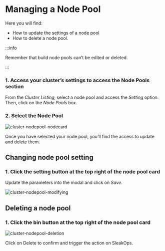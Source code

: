 
# Managing a Node Pool

Here you will find: 

- How to update the settings of a node pool
- How to delete a node pool.

:::info

Remember that build node pools can’t be edited or deleted. 

:::

### 1. Access your cluster’s settings to access the Node Pools section

From the *Cluster Listing*, select a node pool and access the *Setting* option. Then, click on the *Node Pools* box.

### 2. Select the Node Pool 

<div style={{ display: 'flex', alignItems: 'flex-start' }}>
  <img src="/img/cluster/cluster-nodepool-nodecard.png" alt="cluster-nodepool-nodecard" style={{ marginRight: '20px', maxHeight: '200px' }} />
  <div>
    <p>Once you have selected your node pool, you’ll find the access to update and delete them.</p>
  </div>
</div>

## Changing node pool setting

### 1. Click the setting button at the top right of the node pool card

Update the parameters into the modal and click on *Save*.

<Zoom overlayBgColorEnd="rgba(255, 255, 255, 0.8)">
  <img
    src="/img/cluster/cluster-nodepool-modifying.png"
    alt="cluster-nodepool-modifying"
  />
</Zoom>

## Deleting a node pool

### 1. Click the bin button at the top right of the node pool card

<div style={{ display: 'flex', alignItems: 'flex-start' }}>
  <img src="/img/cluster/cluster-nodepool-deletion.png" alt="cluster-nodepool-deletion" style={{ marginRight: '20px', maxHeight: '200px' }} />
  <div>
    <p>Click on Delete to confirm and trigger the action on SleakOps.</p>
  </div>
</div>
